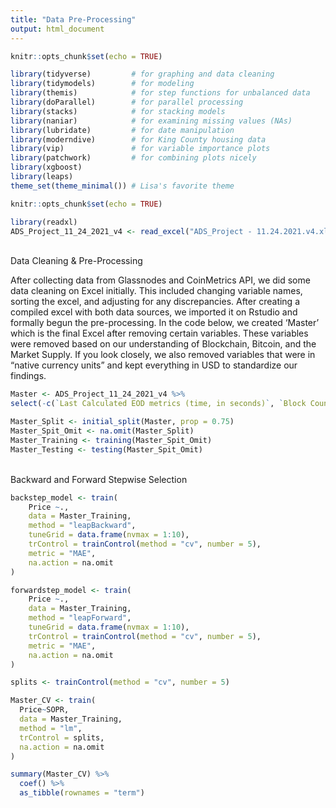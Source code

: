 ```yaml
---
title: "Data Pre-Processing"
output: html_document
---
```


```r
knitr::opts_chunk$set(echo = TRUE)
```


```r
library(tidyverse)         # for graphing and data cleaning
library(tidymodels)        # for modeling
library(themis)            # for step functions for unbalanced data
library(doParallel)        # for parallel processing
library(stacks)            # for stacking models
library(naniar)            # for examining missing values (NAs)
library(lubridate)         # for date manipulation
library(moderndive)        # for King County housing data
library(vip)               # for variable importance plots
library(patchwork)         # for combining plots nicely
library(xgboost)
library(leaps)
theme_set(theme_minimal()) # Lisa's favorite theme
```


```r
knitr::opts_chunk$set(echo = TRUE)
```

```r
library(readxl)
ADS_Project_11_24_2021_v4 <- read_excel("ADS_Project - 11.24.2021.v4.xlsx")
```


<br> Data Cleaning & Pre-Processing

After collecting data from Glassnodes and CoinMetrics API, we did some data cleaning on Excel initially. This included changing variable names, sorting the excel, and adjusting for any discrepancies. After creating a compiled excel with both data sources, we imported it on Rstudio and formally begun the pre-processing. In the code below, we created 'Master' which is the final Excel after removing certain variables. These variables were removed based on our understanding of Blockchain, Bitcoin, and the Market Supply. If you look closely, we also removed variables that were in "native currency units" and kept everything in USD to standardize our findings. 


```r
Master <- ADS_Project_11_24_2021_v4 %>%
select(-c(`Last Calculated EOD metrics (time, in seconds)`, `Block Count`, `Block Size (mean, in bytes)`, `Block Weight, (mean`, `Capitalization of current supply, MVRV`, `Capitalization of free float, MVRV`, `Difficulty, Last Block`, `Difficulty, Mean Block`, `Mean Transaction Fee per Byte of all blocks, native units`, `Mean Transaction Fee per Byte, native units`, `Median Transaction Fee, native units`, `Median Fee per Transacation, USD`, `Addresses balance greater than 0.001 native units`, `Addresses balance greater than 0.01 native units`, `Addresses balance greater than 0.1 native units`,`Addresses balance greater than 100 native units`, `Addresses balance greater than 100K native units`, `Addresses balance greater than 10 native units`, `Addresses balance greater than 10K native units`, `Addresses balance greater than 1 native units`, `Addresses balance greater than 1K native units`, `Addresses balance greater than 1M native units`, `Addresses balance greater than 1in100K`, `Addresses balance greater than 1in100M`, `Addresses balance greater than 1in10B`, `Addresses balance greater than 1in10K`, `Addresses balance greater than 1in10K`, `Addresses balance greater than 1in10M`, `Addresses balance greater than 1in1B`, `Addresses balance greater than 1in1K`, `Addressesbalance greater than 1in1M`, `Total Fees, native units`, `Flow to exchanges, native units`, `Flow out exchanges, native units`, `Gas Limit Block`, `Gas Limit, transaction`, `Gas Used, transaction`, `Hash Rate Mean, 30d`, `Issuance, native units`, `Issuance, percent annualized`, `Issuance,  percent daily`, `Issuance Total, native units`,`NVT, adjusted, 90d MA`, `NVT, adjusted, free float,  90d MA`, `ROI, 1y (%)`, `Revenue, per hash unit (Native Currency)`, `Revenue Daily, per hash unit/second (Native Currency)`, `Miner Rev (Native Currency)`, `Supply, 10y Active`, `Supply, 5yr Active`, `Supply, 4yr Active`, `Supply, 3yr Active`, `Supply, 1yr Active Trailing (%)`, `Supply, in addresses (<0.001, native currency)`, `Supply, in addresses (<0.01M, native currency)`, `Supply, in addresses (<0.1, native currency)`, `Supply, in addresses (<1, native currency)`, `Supply, in addresses (<10, native currency)`, `Supply, in addresses (<100, native currency)`, `Supply, in addresses (<100K, native currency)`, `Supply, in addresses (<10K, native currency)`, `Supply, in addresses (<1K, native currency)`, `Supply, in addresses (<1M, native currency)`, `Supply, Miner address with 1 mining entity (native currency)`, `Supply, All Miners (native currency)`, `Transactions, adjusted transfer value (native currency)`, `Transactions, mean transfer value (native currency)`, `Transactions, median transfer value (native currency)`, `Price, BTC`, `Price, ($)`))
```


```r
Master_Split <- initial_split(Master, prop = 0.75)
Master_Spit_Omit <- na.omit(Master_Split)
Master_Training <- training(Master_Spit_Omit)
Master_Testing <- testing(Master_Spit_Omit)
```

<br> Backward and Forward Stepwise Selection

```r
backstep_model <- train(
    Price ~.,
    data = Master_Training,
    method = "leapBackward",
    tuneGrid = data.frame(nvmax = 1:10),
    trControl = trainControl(method = "cv", number = 5),
    metric = "MAE",
    na.action = na.omit
)
```

```r
forwardstep_model <- train(
    Price ~.,
    data = Master_Training,
    method = "leapForward",
    tuneGrid = data.frame(nvmax = 1:10),
    trControl = trainControl(method = "cv", number = 5),
    metric = "MAE",
    na.action = na.omit
)
```



```r
splits <- trainControl(method = "cv", number = 5)

Master_CV <- train(
  Price~SOPR,
  data = Master_Training,
  method = "lm",
  trControl = splits,
  na.action = na.omit
)

summary(Master_CV) %>% 
  coef() %>% 
  as_tibble(rownames = "term") 
```





